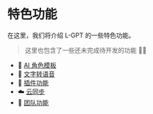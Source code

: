 # 特色功能

在这里，我们将介绍 L-GPT 的一些特色功能。

> 这里也包含了一些还未完成待开发的功能 🤣🤣

- 🏪 [AI 角色模板](/features/characters)
- 👄 [文字转语音](/features/tts)
- 🧩 [插件功能](/features/plugin)
- ☁️ [云同步](/features/cloud-synchronous)
- 🤝 [团队功能](/features/team)
